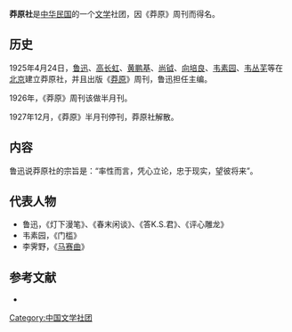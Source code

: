 '''莽原社'''是[[中华民国|中华民国]]的一个[[文学|文学]]社团，因《莽原》周刊而得名。

==历史==
1925年4月24日，[[鲁迅|鲁迅]]、[[高长虹|高长虹]]、[[黄鹏基|黄鹏基]]、[[尚钺|尚钺]]、[[向培良|向培良]]、[[韦素园|韦素园]]、[[韦丛芜|韦丛芜]]等在[[北京|北京]]建立莽原社，并且出版《[[莽原|莽原]]》周刊，鲁迅担任主编。

1926年，《莽原》周刊该做半月刊。

1927年12月，《莽原》半月刊停刊，莽原社解散。

==内容==
鲁迅说莽原社的宗旨是：“率性而言，凭心立论，忠于现实，望彼将来”。

==代表人物==
*鲁迅，《灯下漫笔》、《春末闲谈》、《答K.S.君》、《评心雕龙》
*韦素园，《门槛》
*李霁野，《[[马赛曲|马赛曲]]》

==参考文献==
{{reflist}}
*{{cite book |author= |title=《中国近代文学史》第二卷|date=2001-07-01 |publisher=高等教育出版社 |location=北京市 |isbn=7040095092 }}

{{中国近现代文学}}

{{DEFAULTSORT:M莽}}
[[Category:中国文学社团|Category:中国文学社团]]